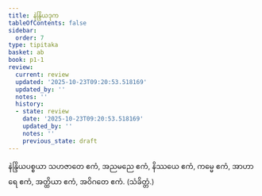 ```yaml
---
title: နဲန္ဒြိယဒုက
tableOfContents: false
sidebar:
  order: 7
type: tipitaka
basket: ab
book: p1-1
review:
  current: review
  updated: '2025-10-23T09:20:53.518169'
  updated_by: ''
  notes: ''
  history:
  - state: review
    date: '2025-10-23T09:20:53.518169'
    updated_by: ''
    notes: ''
    previous_state: draft
---
```



<ReviewStatus review={frontmatter.review} showDetails={true} />

<HypothesisAnnotation frontmatter={frontmatter} />

<DynamicBreadcrumb />

<Division number="188" book="p1-1" e="ch" v="36" p="56">

<Paragraph number="656" book="p1-1">
နဲန္ဒြိယပစ္စယာ သဟဇာတေ ဧကံ, အညမညေ ဧကံ, နိဿယေ ဧကံ, ကမ္မေ ဧကံ, အာဟာရေ ဧကံ, အတ္ထိယာ ဧကံ, အဝိဂတေ ဧကံ. (သံခိတ္တံ.)
</Paragraph>
</Division>